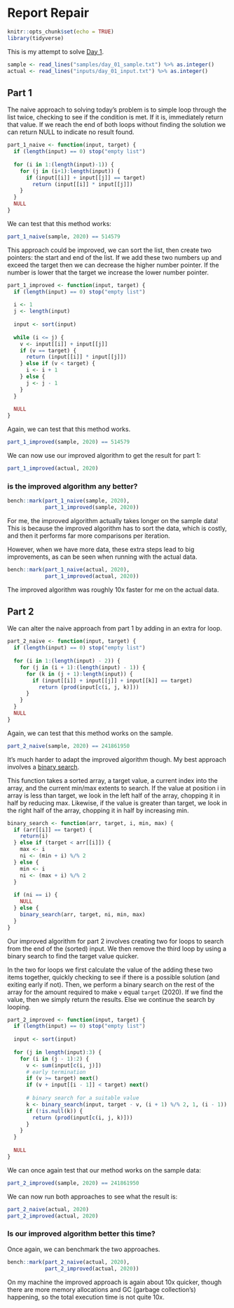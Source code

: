 # Report Repair

```r
knitr::opts_chunk$set(echo = TRUE)
library(tidyverse)
```

This is my attempt to solve [Day 1](https://adventofcode.com/2020/day/1).

```r
sample <- read_lines("samples/day_01_sample.txt") %>% as.integer()
actual <- read_lines("inputs/day_01_input.txt") %>% as.integer()
```

## Part 1

The naive approach to solving today's problem is to simple loop through the list twice, checking to see if the condition
is met. If it is, immediately return that value. If we reach the end of both loops without finding the solution we can
return NULL to indicate no result found.

```r
part_1_naive <- function(input, target) {
  if (length(input) == 0) stop("empty list")
  
  for (i in 1:(length(input)-1)) {
    for (j in (i+1):length(input)) {
      if (input[[i]] + input[[j]] == target)
        return (input[[i]] * input[[j]])
    }
  }
  NULL
}
```

We can test that this method works:
```r
part_1_naive(sample, 2020) == 514579
```

This approach could be improved, we can sort the list, then create two pointers: the start and end of the list. If we
add these two numbers up and exceed the target then we can decrease the higher number pointer. If the number is lower
that the target we increase the lower number pointer.

```r
part_1_improved <- function(input, target) {
  if (length(input) == 0) stop("empty list")
  
  i <- 1
  j <- length(input)
  
  input <- sort(input)
  
  while (i <= j) {
    v <- input[[i]] + input[[j]]
    if (v == target) {
      return (input[[i]] * input[[j]])
    } else if (v < target) {
      i <- i + 1
    } else {
      j <- j - 1
    }
  }
  
  NULL
}
```

Again, we can test that this method works.

```r
part_1_improved(sample, 2020) == 514579
```

We can now use our improved algorithm to get the result for part 1:

```r
part_1_improved(actual, 2020)
```

### is the improved algorithm any better?

```r
bench::mark(part_1_naive(sample, 2020),
            part_1_improved(sample, 2020))
```

For me, the improved algorithm actually takes longer on the sample data! This is because the improved algorithm has to
sort the data, which is costly, and then it performs far more comparisons per iteration.

However, when we have more data, these extra steps lead to big improvements, as can be seen when running with the actual
data.

```r
bench::mark(part_1_naive(actual, 2020),
            part_1_improved(actual, 2020))
```

The improved algorithm was roughly 10x faster for me on the actual data.

## Part 2

We can alter the naive approach from part 1 by adding in an extra for loop.

```r
part_2_naive <- function(input, target) {
  if (length(input) == 0) stop("empty list")
  
  for (i in 1:(length(input) - 2)) {
    for (j in (i + 1):(length(input) - 1)) {
      for (k in (j + 1):length(input)) {
        if (input[[i]] + input[[j]] + input[[k]] == target)
          return (prod(input[c(i, j, k)]))
      }
    }
  }
  NULL
}
```

Again, we can test that this method works on the sample.

```r
part_2_naive(sample, 2020) == 241861950
```

It's much harder to adapt the improved algorithm though. My best approach involves a [binary search](https://en.wikipedia.org/wiki/Binary_search_algorithm).

This function takes a sorted array, a target value, a current index into the array, and the current min/max extents to
search. If the value at position i in array is less than target, we look in the left half of the array, chopping it in
half by reducing max. Likewise, if the value is greater than target, we look in the right half of the array, chopping it
in half by increasing min.

```r
binary_search <- function(arr, target, i, min, max) {
  if (arr[[i]] == target) {
    return(i)
  } else if (target < arr[[i]]) {
    max <- i
    ni <- (min + i) %/% 2
  } else {
    min <- i
    ni <- (max + i) %/% 2
  }
  
  if (ni == i) {
    NULL
  } else {
    binary_search(arr, target, ni, min, max)
  }
}
```

Our improved algorithm for part 2 involves creating two for loops to search from the end of the (sorted) input. We then
remove the third loop by using a binary search to find the target value quicker.

In the two for loops we first calculate the value of the adding these two items together, quickly checking to see if
there is a possible solution (and exiting early if not). Then, we perform a binary search on the rest of the array for
the amount required to make `v` equal `target` (2020). If we find the value, then we simply return the results. Else we
continue the search by looping.

```r
part_2_improved <- function(input, target) {
  if (length(input) == 0) stop("empty list")
  
  input <- sort(input)
  
  for (j in length(input):3) {
    for (i in (j - 1):2) {
      v <- sum(input[c(i, j)])
      # early termination
      if (v >= target) next()
      if (v + input[[i - 1]] < target) next()
      
      # binary search for a suitable value
      k <- binary_search(input, target - v, (i + 1) %/% 2, 1, (i - 1))
      if (!is.null(k)) {
        return (prod(input[c(i, j, k)]))
      }
    }
  }
  
  NULL
}
```

We can once again test that our method works on the sample data:

```r
part_2_improved(sample, 2020) == 241861950
```

We can now run both approaches to see what the result is:

```r
part_2_naive(actual, 2020)
part_2_improved(actual, 2020)
```

### Is our improved algorithm better this time?

Once again, we can benchmark the two approaches.

```r
bench::mark(part_2_naive(actual, 2020),
            part_2_improved(actual, 2020))
```

On my machine the improved approach is again about 10x quicker, though there are more memory allocations and GC
(garbage collection's) happening, so the total execution time is not quite 10x.
